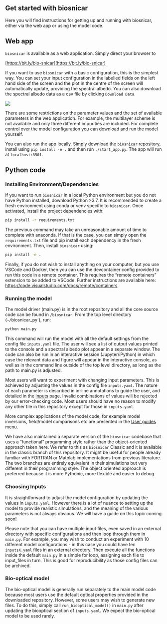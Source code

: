## Get started with biosnicar

Here you will find instructions for getting up and running with biosnicar, either via the web app or using the model code.

## Web app

`biosnicar` is available as a web application. Simply direct your browser to

[https://bit.ly/bio-snicar](https://bit.ly/bio-snicar)

If you want to use `biosnicar` with a basic configuration, this is the simplest way. You can set your input configuration in the labelled fields on the left hand side of the screen and the plot in the centre of the screen will automatically update, providing the spectral albedo. You can also download the spectral albedo data as a csv file by clicking `Download Data`. 

![](/static/app.png)

There are some restrictions on the parameter values and the set of available parameters in the web application. For example, the multilayer scheme is not available and only three different impurities are included. For complete control over the model configuration you can download and run the model yourself.

You can also run the app locally. Simply download the `biosnicar` repository, install using `pip install -e .` and then run `./start_app.py`. The app will run at `localhost:8501`.


## Python code

### Installing Environment/Dependencies

If you want to run `biosnicar` in a local Python environment but you do not have Python installed, download Python >3.7. 
It is recommended to create a fresh environment using conda or venv specific to `biosnicar`. Once activated, install the project dependencies with:

```sh
pip install -r requirements.txt
```

The previous command may take an unreasonable amount of time to complete with anaconda. If that is the case, you can simply open the `requirements.txt` file and pip install each dependency in the fresh environment. Then, install `biosnicar` using:

```sh
pip install -e .
```

Finally, if you do not wish to install anything on your computer, but you use VSCode and Docker, then you can use the devcontainer config provided to run this code in a remote container. This requires the “remote containers” extension to be added to VSCode. Further instructions are available here: https://code.visualstudio.com/docs/remote/containers.

### Running the model

The model driver (main.py) is in the root repository and all the core source code can be found in `/biosnicar`. From the top level directory (`~/`biosnicar_py`), run:

```sh
python main.py
```

This command will run the model with all the default settings from the config file `inputs.yaml` file. 
The user will see a list of output values printed to the console and a spectral albedo plot appear in a separate window. 
The code can also be run in an interactive session (Jupyter/iPython) in which case the relevant data and figure will appear in the interactive console, as well as in the command line outside of the top level directory, as long as the path to main.py is adjusted.

Most users will want to experiment with changing input parameters. 
This is achieved by adjusting the values in the config file `inputs.yaml`. 
The nature of each parameter is described in in-line annotations to guide the user, and detailed in the [Inputs](inputs) page. 
Invalid combinations of values will be rejected by our error-checking code. 
Most users should have no reason to modify any other file in this repository except for those in `inputs.yaml`.

More complex applications of the model code, for example model inversions, field/model comparisons etc are presented in the [User guides](user-guides) menu.

We have also maintained a separate version of the `biosnicar` codebase that uses a “functional” progamming style rather than the object-oriented approach taken here. 
We refer to this as `biosnicar` Classic and it is available in the classic branch of this repository. It might be useful for people already familiar with FORTRAN or Matblab implementations from previous literature. 
The two branches are entirely equivalent in their simulations but very different in their programming style. 
The object oriented approach is preferred because it is more Pythonic, more flexible and easier to debug.

### Choosing Inputs

It is straightforward to adjust the model configuration by updating the values in `inputs.yaml`. However there is a lot of nuance to setting up the model to provide realistic simulations, and the meaning of the various parameters is not always obvious. 
We will have a guide on this topic coming soon!

Please note that you can have multiple input files, even saved in an external directory with specific configurations and then loop through them in `main.py`. 
For example, you may wish to conduct an experiment with 10 different model configurations - in this case you could have ten `inputsX.yaml` files in an external directory. 
Then execute all the functions inside the default `main.py` in a simple for loop, assigning each file to input_files in turn. 
This is good for reproducibility as those config files can be archived.

### Bio-optical model

The bio-optical model is generally run separately to the main model code because most users use the default optical properties provided in the downloaded repository. 
However, some users may wish to generate new files. To do this, simply call `run_biooptical_model()` in `main.py` after updating the biooptical section of `inputs.yaml`. 
We expect the bio-optical model to be used rarely. 
